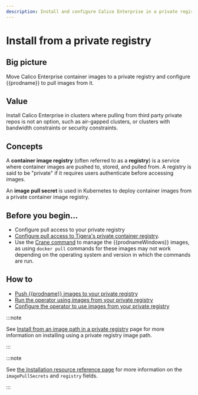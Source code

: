 ```yaml
---
description: Install and configure Calico Enterprise in a private registry.
---
```



# Install from a private registry

## Big picture

Move Calico Enterprise container images to a private registry and configure {{prodname}} to pull images from it.

## Value

Install Calico Enterprise in clusters where pulling from third party private repos is not an option, such as air-gapped clusters, or clusters with bandwidth constraints or security constraints.

## Concepts

A **container image registry** (often referred to as a **registry**) is a service where container images are pushed to, stored, and pulled from. A registry is said to be "private" if it requires users authenticate before accessing images.

An **image pull secret** is used in Kubernetes to deploy container images from a private container image registry.

## Before you begin...

- Configure pull access to your private registry
- [Configure pull access to Tigera's private container registry](../calico-enterprise.mdx#get-private-registry-credentials-and-license-key).
- Use the [Crane command](https://github.com/google/go-containerregistry/blob/main/cmd/crane/README.md) to manage the {{prodnameWindows}} images, as using `docker pull` commands for these images may not work depending on the operating system and version in which the commands are run.

## How to

- [Push {{prodname}} images to your private registry](#push-calico-enterprise-images-to-your-private-registry)
- [Run the operator using images from your private registry](#run-the-operator-using-images-from-your-private-registry)
- [Configure the operator to use images from your private registry](#configure-the-operator-to-use-images-from-your-private-registry)

<PrivateRegistryRegular />

:::note

See [Install from an image path in a private registry](private-registry-image-path.mdx#big-picture) page for more information on installing using a private registry image path.

:::

:::note

See [the Installation resource reference page](../../../reference/installation/api.mdx) for more information on the `imagePullSecrets` and `registry` fields.

:::
